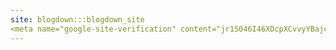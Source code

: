 ```yaml
---
site: blogdown:::blogdown_site
<meta name="google-site-verification" content="jr1S046I46XDcpXCvvyYBajcxbiZj_oCGKfICJMEo9Y" />
---
```

